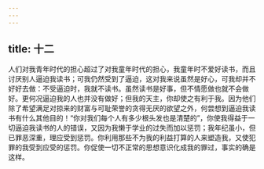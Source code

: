 ```yaml
---
---
---
```

title: 十二
---

人们对我青年时代的担心超过了对我童年时代的担心，我童年时不爱好读书，而且讨厌别人逼迫我读书；可我仍然受到了逼迫，这对我来说虽然是好心，可我却并不好好去做：不受逼迫时，我就不读书。虽然读书是好事，但不情愿做也就不会做好。更何况逼迫我的人也并没有做好；但我的天主，你却使之有利于我。因为他们除了希望满足对掠来的财富与可耻荣誉的贪得无厌的欲望之外，何尝想到逼迫我读书有什么其他目的！“你对我们每个人有多少根头发也是清楚的”，你使我得益于一切逼迫我读书的人的错误，又因为我懒于学业的过失而加以惩罚；我年纪虽小，但已罪恶深重，理应受到惩罚。你利用那些不为我的利益打算的人来塑造我，又使犯罪的我受到应受的惩罚。你促使一切不正常的思想意识化成我的罪过，事实的确是这样。